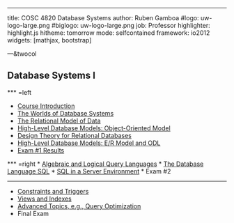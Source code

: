 ---

title:        COSC 4820 Database Systems
author:       Ruben Gamboa
#logo:         uw-logo-large.png
#biglogo:      uw-logo-large.png
job:          Professor
highlighter:  highlight.js
hitheme:      tomorrow
mode:         selfcontained
framework:    io2012
widgets:      [mathjax, bootstrap]

---&twocol

<style>
.title-slide {
     background-color: #EDE0CF; /* CBE7A5; #EDE0CF; ; #CA9F9D*/
     background-image: url(assets/img/uw-logo-large.png);
     background-repeat: no-repeat;
     background-position: center top;
   }
</style>

## Database Systems I


*** =left

* [Course Introduction](ch00-introduction.html)
* [The Worlds of Database Systems](ch01-worlds-of-dbms.html)
* [The Relational Model of Data](ch02-relational-model.html)
* [High-Level Database Models: Object-Oriented Model](ch04a-object-oriented-model.html)
* [Design Theory for Relational Databases](ch03-design-theory.html)
* [High-Level Database Models: E/R Model and ODL](ch04-high-level-models.html)
* [Exam #1 Results](2018/exam1-results.html) 

<!-- 
* Exam #1
* [Exam #1 Results](2017/exam1-results.html) 
-->


*** =right
* [Algebraic and Logical Query Languages](ch05-query-languages.html)
* [The Database Language SQL](ch06-sql.html)
* [SQL in a Server Environment](ch09-db-programming.html)
* Exam #2

<!-- 
* [Exam #2 Results](2017/exam2-results.html) 
-->


<hr>

* [Constraints and Triggers](ch07-constraints-triggers.html)
* [Views and Indexes](ch08-views-indexes.html)
* [Advanced Topics, e.g., Query Optimization](cha2-optimizer.html)
* Final Exam

<!--

<hr>

* [Introduction to NoSQL](cha1-nosql.html)

<hr>
* [Final Exam Results](2016/exam3-results.html)

<hr>
* [Advanced Topics in Relational Databases](ch10-adv-topics.html)
-->




